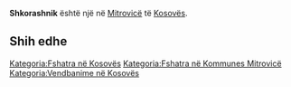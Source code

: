 {{Fshat në 
 | Emri                = Shkorashnik
 | EmriAlt                = 
 | NAME_SHORT_FORM=      
 | NAME_GENERIC=      
 | NAME_SORT_NAME_RO=      SHKORASHNIK
 | FULL_NAME_RO = Shkorashnik
 | FULL_NAME_ND_RO=Shkorashnik
 | SORT_NAME_RG=SHKORASHNIK
 | FULL_NAME_RG=Shkorashnik
 | FULL_NAME_ND_RG=Shkorashnik
 | SRP_NAME_SHORT_FORM=      
 | SRP_NAME_GENERIC=      
 | SRP_NAME_SORT_NAME_RO=      
 | SRP_FULL_NAME_RO = 
 | SRP_FULL_NAME_ND_RO=
 | SRP_SORT_NAME_RG=
 | SRP_FULL_NAME_RG=
 | SRP_FULL_NAME_ND_RG=
 | Emri (Rasa dhanore) = 
 | Figura              = 
 | Shteti              = Kosovo
 | Komuna              = Mitrovicë
 | Kodi postar         = 
 | Sipërfaqja          = 

 | Popullsia           = 

 | Regj. i popullsisë  = 
 | Dend. e popullsisë  = 
 | Faqja zyrtare       = 
 <!--- Koordinatat ----> 
 | Gjerësia            = 42.524722
 | Gjatësia            = 20.776944
 | Lartësia            = 
}}
'''Shkorashnik''' është një [[]] në [[Mitrovicë]] të [[Kosovës]].

<!-- == Gjeografia == -->
<!-- == Historia == -->
<!-- == Demografia == -->
== Shih edhe ==
{{Komuna Mitrovicë}}
{{Kosovo-Administrata-Cung}}

[[Kategoria:Fshatra në Kosovës]]
[[Kategoria:Fshatra në Kommunes Mitrovicë]]
[[Kategoria:Vendbanime në Kosovës]]